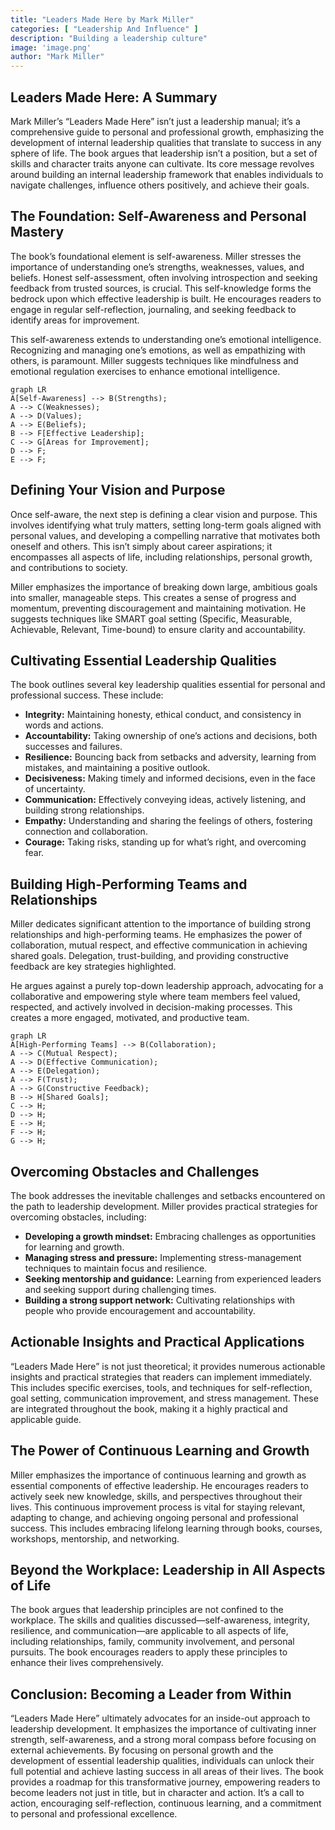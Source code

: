 ```yaml
---
title: "Leaders Made Here by Mark Miller"
categories: [ "Leadership And Influence" ]
description: "Building a leadership culture"
image: 'image.png'
author: "Mark Miller"
---
```

## Leaders Made Here: A Summary

Mark Miller's "Leaders Made Here" isn't just a leadership manual; it's a comprehensive guide to personal and professional growth, emphasizing the development of internal leadership qualities that translate to success in any sphere of life.  The book argues that leadership isn't a position, but a set of skills and character traits anyone can cultivate.  Its core message revolves around building an internal leadership framework that enables individuals to navigate challenges, influence others positively, and achieve their goals.


## The Foundation: Self-Awareness and Personal Mastery

The book's foundational element is self-awareness.  Miller stresses the importance of understanding one's strengths, weaknesses, values, and beliefs.  Honest self-assessment, often involving introspection and seeking feedback from trusted sources, is crucial.  This self-knowledge forms the bedrock upon which effective leadership is built. He encourages readers to engage in regular self-reflection, journaling, and seeking feedback to identify areas for improvement.

This self-awareness extends to understanding one's emotional intelligence.  Recognizing and managing one's emotions, as well as empathizing with others, is paramount.  Miller suggests techniques like mindfulness and emotional regulation exercises to enhance emotional intelligence.

```mermaid
graph LR
A[Self-Awareness] --> B(Strengths);
A --> C(Weaknesses);
A --> D(Values);
A --> E(Beliefs);
B --> F[Effective Leadership];
C --> G[Areas for Improvement];
D --> F;
E --> F;
```


## Defining Your Vision and Purpose

Once self-aware, the next step is defining a clear vision and purpose. This involves identifying what truly matters, setting long-term goals aligned with personal values, and developing a compelling narrative that motivates both oneself and others.  This isn't simply about career aspirations; it encompasses all aspects of life, including relationships, personal growth, and contributions to society.

Miller emphasizes the importance of breaking down large, ambitious goals into smaller, manageable steps.  This creates a sense of progress and momentum, preventing discouragement and maintaining motivation.  He suggests techniques like SMART goal setting (Specific, Measurable, Achievable, Relevant, Time-bound) to ensure clarity and accountability.


## Cultivating Essential Leadership Qualities

The book outlines several key leadership qualities essential for personal and professional success. These include:

* **Integrity:** Maintaining honesty, ethical conduct, and consistency in words and actions.
* **Accountability:** Taking ownership of one's actions and decisions, both successes and failures.
* **Resilience:** Bouncing back from setbacks and adversity, learning from mistakes, and maintaining a positive outlook.
* **Decisiveness:** Making timely and informed decisions, even in the face of uncertainty.
* **Communication:** Effectively conveying ideas, actively listening, and building strong relationships.
* **Empathy:** Understanding and sharing the feelings of others, fostering connection and collaboration.
* **Courage:** Taking risks, standing up for what's right, and overcoming fear.


## Building High-Performing Teams and Relationships

Miller dedicates significant attention to the importance of building strong relationships and high-performing teams.  He emphasizes the power of collaboration, mutual respect, and effective communication in achieving shared goals.  Delegation, trust-building, and providing constructive feedback are key strategies highlighted.

He argues against a purely top-down leadership approach, advocating for a collaborative and empowering style where team members feel valued, respected, and actively involved in decision-making processes.  This creates a more engaged, motivated, and productive team.


```mermaid
graph LR
A[High-Performing Teams] --> B(Collaboration);
A --> C(Mutual Respect);
A --> D(Effective Communication);
A --> E(Delegation);
A --> F(Trust);
A --> G(Constructive Feedback);
B --> H[Shared Goals];
C --> H;
D --> H;
E --> H;
F --> H;
G --> H;
```

## Overcoming Obstacles and Challenges

The book addresses the inevitable challenges and setbacks encountered on the path to leadership development.  Miller provides practical strategies for overcoming obstacles, including:

* **Developing a growth mindset:** Embracing challenges as opportunities for learning and growth.
* **Managing stress and pressure:** Implementing stress-management techniques to maintain focus and resilience.
* **Seeking mentorship and guidance:** Learning from experienced leaders and seeking support during challenging times.
* **Building a strong support network:** Cultivating relationships with people who provide encouragement and accountability.


## Actionable Insights and Practical Applications

"Leaders Made Here" is not just theoretical; it provides numerous actionable insights and practical strategies that readers can implement immediately.  This includes specific exercises, tools, and techniques for self-reflection, goal setting, communication improvement, and stress management.  These are integrated throughout the book, making it a highly practical and applicable guide.


##  The Power of Continuous Learning and Growth

Miller emphasizes the importance of continuous learning and growth as essential components of effective leadership. He encourages readers to actively seek new knowledge, skills, and perspectives throughout their lives.  This continuous improvement process is vital for staying relevant, adapting to change, and achieving ongoing personal and professional success.  This includes embracing lifelong learning through books, courses, workshops, mentorship, and networking.


##  Beyond the Workplace: Leadership in All Aspects of Life

The book argues that leadership principles are not confined to the workplace.  The skills and qualities discussed—self-awareness, integrity, resilience, and communication—are applicable to all aspects of life, including relationships, family, community involvement, and personal pursuits.  The book encourages readers to apply these principles to enhance their lives comprehensively.


## Conclusion: Becoming a Leader from Within

"Leaders Made Here" ultimately advocates for an inside-out approach to leadership development.  It emphasizes the importance of cultivating inner strength, self-awareness, and a strong moral compass before focusing on external achievements.  By focusing on personal growth and the development of essential leadership qualities, individuals can unlock their full potential and achieve lasting success in all areas of their lives. The book provides a roadmap for this transformative journey, empowering readers to become leaders not just in title, but in character and action.  It's a call to action, encouraging self-reflection, continuous learning, and a commitment to personal and professional excellence.

